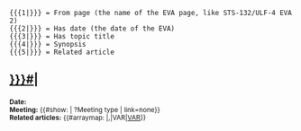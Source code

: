 <noinclude>
<pre>
{{{1|}}} = From page (the name of the EVA page, like STS-132/ULF-4 EVA 2)
{{{2|}}} = Has date (the date of the EVA)
{{{3|}}} = Has topic title
{{{4|}}} = Synopsis
{{{5|}}} = Related article
</pre>
</noinclude><includeonly>
<h2>[[{{{1|}}}#{{{3|}}}|{{{3|}}}]]</h2>
{{{4|}}}

<small>'''Date:''' {{{2|}}}<br />
'''Meeting:''' {{#show: {{{1|}}} | ?Meeting type | link=none}}<br />
'''Related articles:''' {{#arraymap: {{{5|}}}|,|VAR|[[VAR]]}}</small>